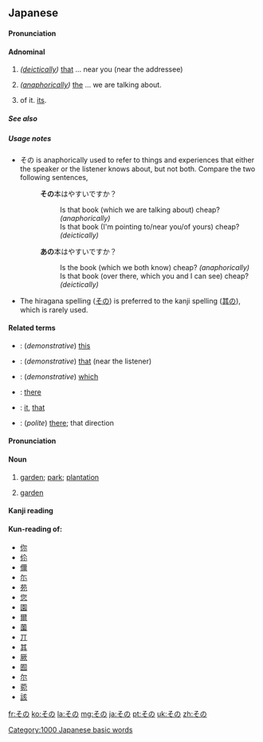 ==Japanese==

====Pronunciation====
{{ja-pron|acc=h}}

====Adnominal====
{{ja-pos|adnominal}}

# {{ja-def|其の}} ''([[deictically]])'' [[that]] ... near you (near the addressee)
#: {{ja-usex|私が読みたい本は、'''その'''本です。|わたし が よみたい ほん は、 '''その''' ほん です。|What I want to read is '''that''' book.}}
# {{ja-def|其の}} ''([[anaphorically]])'' [[the]] ... we are talking about.
# {{ja-def|其の}} of it. [[its]].

=====See also=====
{{Japanese demonstratives}}

=====Usage notes=====
* その is anaphorically used to refer to things and experiences that either the speaker or the listener knows about, but not both. Compare the two following sentences,
*: '''その'''本はやすいですか？
*:: Is that book (which we are talking about) cheap? ''(anaphorically)''
*:: Is that book (I'm pointing to/near you/of yours) cheap? ''(deictically)''
*: '''あの'''本はやすいですか？
*:: Is the book (which we both know) cheap? ''(anaphorically)''
*:: Is that book (over there, which you and I can see) cheap? ''(deictically)''
* The hiragana spelling ([[その]]) is preferred to the kanji spelling ([[其の]]), which is rarely used.

====Related terms====
* {{ja-r|この}}: (''demonstrative'') [[this]]
* {{ja-r|あの}}: (''demonstrative'') [[that]] (near the listener)
* {{ja-r|どの}}: (''demonstrative'') [[which]]
* {{ja-r|そこ}}: [[there]]
* {{ja-r|それ}}: [[it]], [[that]]
* {{ja-r|そちら}}: (''polite'') [[there]]; that direction

====Pronunciation====
{{ja-pron|acc=a}}

====Noun====
{{ja-noun}}

# {{ja-def|園}} [[garden]]; [[park]]; [[plantation]]
# {{ja-def|苑}} [[garden]]

====Kanji reading====
{{ja-kanji reading|rom=sono}}

====Kun-reading of:====
* [[你]]
* [[伱]]
* [[儞]]
* [[尓]]
* [[苑]]
* [[您]]
* [[園]]
* [[爾]]
* [[薗]]
* [[丌]]
* [[其]]
* [[厥]]
* [[囿]]
* [[尔]]
* [[菀]]
* [[該]]

[[Category:1000 Japanese basic words]]

[[fr:その]]
[[ko:その]]
[[la:その]]
[[mg:その]]
[[ja:その]]
[[pt:その]]
[[uk:その]]
[[zh:その]]